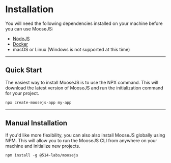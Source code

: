 # Installation
You will need the following dependencies installed on your machine before you can use MooseJS:
- [NodeJS](https://nodejs.org/en/)
- [Docker](https://www.docker.com/)
- macOS or Linux (Windows is not supported at this time)

---
## Quick Start

The easiest way to install MooseJS is to use the NPX command. This will download the latest version of MooseJS and run the initialization command for your project.
```txt filename="Terminal" copy
npx create-moosejs-app my-app
```

---
## Manual Installation

If you'd like more flexibility, you can also also install MooseJS globally using NPM. This will allow you to run the MooseJS CLI from anywhere on your machine and initialize new projects.

```txt filename="Terminal" copy
npm install -g @514-labs/moosejs
```

